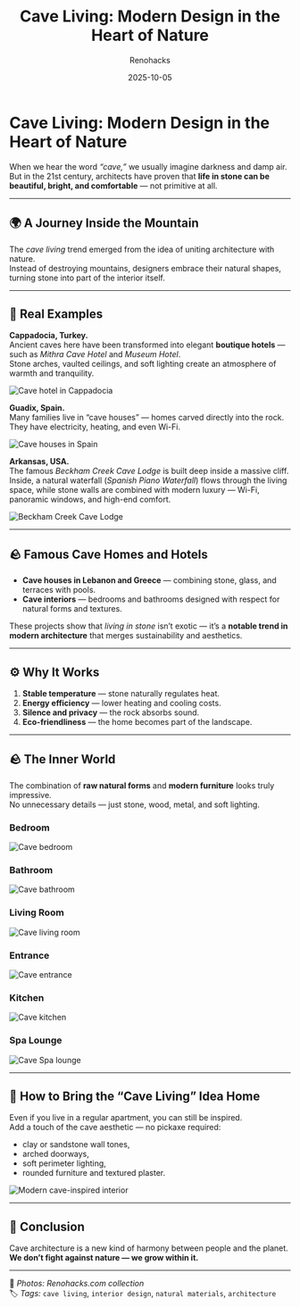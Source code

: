 ﻿---
title: "Cave Living: Modern Design in the Heart of Nature"
description: "Real examples of homes and interiors built into rock — bedrooms, bathrooms, and living rooms inspired by nature. How architects create comfort carved directly into stone."
date: 2025-10-05
tags: ["design", "architecture", "interior", "nature", "cave living"]
cover: "/images/cave-living/cover.png"
author: "Renohacks"
translationOf: "zhilaya-zona-v-skale"
draft: false
keywords:
  - "cave living"
  - "cave houses"
  - "modern cave design"
  - "cave interiors"
  - "cave architecture"
  - "cave hotels"
  - "homes built in rock"
  - "natural stone interiors"
  - "eco architecture"
  - "cappadocia cave hotel"
  - "underground homes"
  - "interior design nature"
  - "organic architecture"

---

# Cave Living: Modern Design in the Heart of Nature

When we hear the word *“cave,”* we usually imagine darkness and damp air.  
But in the 21st century, architects have proven that **life in stone can be beautiful, bright, and comfortable** — not primitive at all.

---

## 🌍 A Journey Inside the Mountain

The *cave living* trend emerged from the idea of uniting architecture with nature.  
Instead of destroying mountains, designers embrace their natural shapes, turning stone into part of the interior itself.

---

## 🏡 Real Examples

**Cappadocia, Turkey.**  
Ancient caves here have been transformed into elegant **boutique hotels** — such as *Mithra Cave Hotel* and *Museum Hotel*.  
Stone arches, vaulted ceilings, and soft lighting create an atmosphere of warmth and tranquility.

![Cave hotel in Cappadocia](/images/cave-living/cappadocia-hotel.png)

**Guadix, Spain.**  
Many families live in “cave houses” — homes carved directly into the rock.  
They have electricity, heating, and even Wi-Fi.

![Cave houses in Spain](/images/cave-living/spain-houses.png)

**Arkansas, USA.**  
The famous *Beckham Creek Cave Lodge* is built deep inside a massive cliff.  
Inside, a natural waterfall (*Spanish Piano Waterfall*) flows through the living space, while stone walls are combined with modern luxury — Wi-Fi, panoramic windows, and high-end comfort.

![Beckham Creek Cave Lodge](/images/cave-living/modern-cave-house.png)

---

## 🪨 Famous Cave Homes and Hotels

- **Cave houses in Lebanon and Greece** — combining stone, glass, and terraces with pools.
- **Cave interiors** — bedrooms and bathrooms designed with respect for natural forms and textures.

These projects show that *living in stone* isn’t exotic — it’s a **notable trend in modern architecture** that merges sustainability and aesthetics.

---

## ⚙️ Why It Works

1. **Stable temperature** — stone naturally regulates heat.
2. **Energy efficiency** — lower heating and cooling costs.
3. **Silence and privacy** — the rock absorbs sound.
4. **Eco-friendliness** — the home becomes part of the landscape.

---

## 🪨 The Inner World

The combination of **raw natural forms** and **modern furniture** looks truly impressive.  
No unnecessary details — just stone, wood, metal, and soft lighting.

### Bedroom
![Cave bedroom](/images/cave-living/bedroom.png)

### Bathroom
![Cave bathroom](/images/cave-living/bathroom.png)

### Living Room
![Cave living room](/images/cave-living/living-room.png)

### Entrance
![Cave entrance](/images/cave-living/entrance.png)

### Kitchen
![Cave kitchen](/images/cave-living/kitchen.png)

### Spa Lounge
![Cave Spa lounge](/images/cave-living/spa.png)

---

## 🧱 How to Bring the “Cave Living” Idea Home

Even if you live in a regular apartment, you can still be inspired.  
Add a touch of the cave aesthetic — no pickaxe required:

- clay or sandstone wall tones,
- arched doorways,
- soft perimeter lighting,
- rounded furniture and textured plaster.

![Modern cave-inspired interior](/images/cave-living/cave-inspired-interior.png)

---

## 🌄 Conclusion

Cave architecture is a new kind of harmony between people and the planet.  
**We don’t fight against nature — we grow within it.**

---

📸 *Photos: Renohacks.com collection*  
🏷️ *Tags:* `cave living`, `interior design`, `natural materials`, `architecture`

